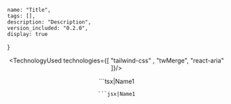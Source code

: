 
    name: "Title",
    tags: [],
    description: "Description",
    version_included: "0.2.0",
    display: true
}

<Wrapper>

<ImportsWrapper>

</ImportsWrapper>

<Header />
<Preview> 

<ResizableDisplay>
<HeaderImplementation/>
</ResizableDisplay>

</Preview>

<Implementation>


<TechnologyUsed technologies={[ "tailwind-css" , "twMerge", "react-aria"  ]}/>

<CodeBlock> 
```tsx|Name1

```
```jsx|Name1

```

```tsx|Name2

```
```jsx|Name2

```
</CodeBlock>

</Implementation>
</Wrapper>